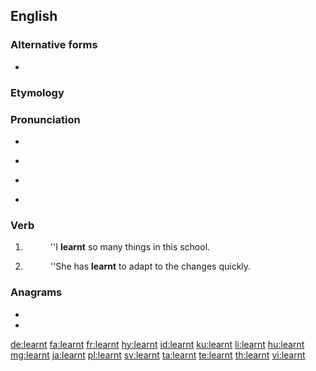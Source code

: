==English==

===Alternative forms===
* {{l|en|learned}} {{qualifier|Standard US English spelling|Canadian}}

===Etymology===
{{suffix|learn|t|lang=en}}

===Pronunciation===
* {{audio|en-uk-learnt.ogg|Audio (UK)|lang=en}}
* {{a|Received Pronunciation|Australia}} {{IPA|/ˈlɜːnt/|lang=en}}
* {{a|General American|Canada}} {{IPA|/ˈlɝnt/|lang=en}}
* {{rhymes|ɜː(r)nt|lang=en}}

===Verb===
{{head|en|verb form}}

# {{lb|en|British|New England|AAVE|Ireland|Australia|New Zealand|alternative in|_|US|Canada}} {{en-simple past of|learn}}
#: ''I '''learnt''' so many things in this school.
# {{lb|en|UK|New England|AAVE|Ireland|Australia|New Zealand|alternative in|_|US|Canada}} {{past participle of|learn|lang=en}}
#: ''She has '''learnt''' to adapt to the changes quickly.

===Anagrams===
* {{l|en|antler}}
* {{l|en|rental}}

[[de:learnt]]
[[fa:learnt]]
[[fr:learnt]]
[[hy:learnt]]
[[id:learnt]]
[[ku:learnt]]
[[li:learnt]]
[[hu:learnt]]
[[mg:learnt]]
[[ja:learnt]]
[[pl:learnt]]
[[sv:learnt]]
[[ta:learnt]]
[[te:learnt]]
[[th:learnt]]
[[vi:learnt]]